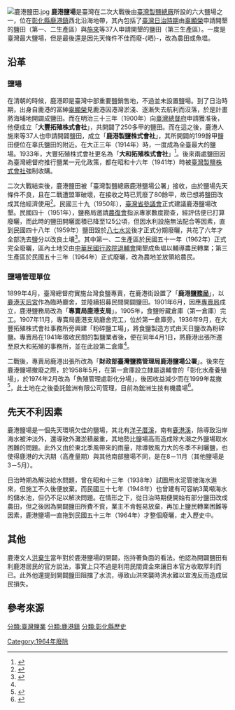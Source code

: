 [[File:鹿港鹽田.jpg|thumb]]
'''鹿港鹽場'''是臺灣在二次大戰後由[[臺灣製鹽總廠|臺灣製鹽總廠]]所設的六大鹽場之一，位在[[彰化縣|彰化縣]][[鹿港鎮|鹿港鎮]]西北沿海地帶，其內包括了[[臺灣日治時期|臺灣日治時期]]由[[辜顯榮|辜顯榮]]申請開墾的鹽田（第一、二生產區）與[[施來|施來]]等37人申請開墾的鹽田（第三生產區）{{r|鹽}}。一度是臺灣最大鹽場，但是最後還是因先天條件不佳而廢-{晒}-，改為農田或魚塭{{r|蔡}}。

== 沿革 ==

=== 鹽場 ===
在清朝的時候，鹿港即是臺灣中部重要鹽銷售地，不過並未設置鹽場。到了日治時期，出身自鹿港的富紳[[辜顯榮|辜顯榮]]見鹿港因港灣淤淺、逐漸失去航利而沒落，於是計畫將海埔地開闢成鹽田。而在明治三十三年（1900年）向[[臺灣總督府|臺灣總督府]]申請獲准後，他便成立「'''大豐拓殖株式會社'''」，共開闢了250多甲的鹽田。而在這之後，鹿港人施來等37人也申請開闢鹽田，成立「'''鹿港製鹽株式會社'''」，其所開闢的199餘甲鹽田便位在辜氏鹽田的附近。在大正三年（1914年）時，一度成為全臺最大的鹽場{{r|蔡}}。1933年，大豐拓殖株式會社更名為「'''大和拓殖株式會社'''」<ref name=":0">{{Cite web|title=昭和十六年三月末現在事業概況書 鹿港出張所|url=https://onlinearchives.th.gov.tw/index.php?act=Display/image/4639457hurULk#0eJ|author=臺灣總督府專賣局|date=1941|publisher=國史館臺灣文獻館}}</ref>。後來兩處鹽田因為臺灣總督府推行鹽業一元化政策，都在昭和十六年（1941年）時被[[臺灣製鹽株式會社|臺灣製鹽株式會社]]強制收購{{r|鹽}}。

二次大戰結束後，鹿港鹽田被「臺灣製鹽總廠鹿港鹽場公署」接收，由於鹽場先天條件不良，且在二戰遭盟軍破壞，在接收之時已荒廢了80餘甲，故已想將鹽田改成其他經濟使用<ref>{{Cite web|title=鹿港鹽田改墾計劃|url=https://onlinearchives.th.gov.tw/index.php?act=Display/image/463999iw-6K6R#c8F|author=財政部鹽務總局|date=1952|publisher=國史館臺灣文獻館}}</ref>。民國三十九（1950年），[[臺灣省參議會|臺灣省參議會]]正式建議鹿港鹽場改墾。民國四十（1951年），鹽務局邀請[[中國農村復興聯合委員會|農復會]]指派專家數度勘查，經評估便已打算廢曬，而此時的鹽田開曬面積已降至125公頃，但因水利設施無法配合等因素，直到民國四十八年（1959年）鹽田毀於[[八七水災|八七水災]]後才正式分期廢曬，共花了六年才全部洗去鹽分以改良土壤{{r|蔡}}<ref>{{Cite journal|title=鹿港鹽場考|author=葉大沛|journal=臺灣文獻|issue=2|year=1983|volume=34}}</ref>。其中第一、二生產區於民國五十一年（1962年）正式完全廢曬，區內土地交由[[中華民國國軍退除役官兵輔導委員會|中華民國行政院退輔會]]開墾成魚塭以輔導農民轉業；第三生產區於民國五十三年（1964年）正式廢曬，改為農地並放領給農民{{r|鹽}}。

=== 鹽場管理單位 ===
1899年4月，臺灣總督府實施台灣食鹽專賣，在鹿港街設置了「'''鹿港[[臺灣鹽務局|鹽務局]]'''」，以[[鹿港天后宮|鹿港天后宮]]作為臨時廳舍，並陸續招募民間開闢鹽田。1901年6月，因應[[專賣局|專賣局]]成立，鹿港鹽務局改為「'''專賣局鹿港支局'''」。1905年，食鹽貯藏倉庫（第一倉庫）完工。1907年11月，專賣局鹿港支局廳舍完工，位於第一倉庫旁。1936年9月，在大豐拓殖株式會社事務所旁興建「粉碎鹽工場」，將食鹽製造方式由天日鹽改為粉碎鹽。專賣局在1941年徵收民間的製鹽業者後，便在同年4月1日，將鹿港出張所遷至原大和拓殖的事務所，並在此設第二倉庫<ref name=":0" />。

二戰後，專賣局鹿港出張所改為「'''財政部臺灣鹽務管理局鹿港鹽場公署'''」。後來在鹿港鹽場撤廢之際，於1958年5月，在第一倉庫設立隸屬退輔會的「彰化水產養殖場」，於1974年2月改為「魚殖管理處彰化分場」，後因收益減少而在1999年裁撤<ref>{{Cite book|title=流光遁影再展風華|last=退輔會|year=2007|page=346|url=https://www.vac.gov.tw/dl-2012-f0b41ce1-d5eb-47cc-b06d-6136e54c6bb8.html}}</ref>，此土地在之後委託鋐洲有限公司管理，目前為鋐洲生技有機農場<ref>{{Cite web|title=流光遁影展風華|url=https://www.vac.gov.tw/dl-2020-2dc67635-244c-439c-82d5-2e1831a72a43.html|author=退輔會}}</ref>。

== 先天不利因素 ==
鹿港鹽場是一個先天環境欠佳的鹽場，其北有[[洋子厝溪|洋子厝溪]]，南有[[鹿港溪|鹿港溪]]，除導致沿岸海水被沖淡外，還導致外灘淤積嚴重，其地勢比鹽場高而造成除大潮之外鹽場取水困難的問題。此外又由於東北季風帶來的雨量，除導致風力大的冬季不利曬鹽，也使得鹿港的大汛期（高產量期）與其他南部鹽場不同，是在8－11月（其他鹽場是3－5月）{{r|蔡}}。

日治時期為解決給水問題，曾在昭和十三年（1938年）試圖用水泥管接海水進來，但施工不久後便放棄。而民國三十七年（1948年）也曾建有可容納3萬噸海水的儲水池，但仍不足以解決問題。在情形之下，從日治時期便開始有部分鹽田改成農田，但之後因為開闢鹽田所費不貲，業主不肯輕易放棄，再加上鹽民轉業困難等因素，鹿港鹽場一直拖到民國五十三年（1964年）才整個廢曬，走入歷史中{{r|蔡}}。

== 其他 ==
鹿港文人[[洪棄生|洪棄生]]當年對於鹿港鹽場的開闢，抱持著負面的看法{{r|洪}}。他認為開闢鹽田有利鹿港居民的官方說法，事實上只不過是利用民間資金來讓日本官方收取厚利而已{{r|洪}}。此外他還提到開闢鹽田阻擋了水流，導致山洪來襲時洪水難以宣洩反而造成居民損失{{r|洪}}。

== 參考來源 ==
{{reflist|2|refs=
<ref name="鹽">{{cite book|author=張復明、方俊育 |title=台灣的鹽業 |publisher=遠足文化 |location=台北縣新店市 |isbn=978-986-6731-20-4 |page=99頁|date=2008年11月}}</ref>
<ref name="蔡">{{cite book|author=蔡炅樵 |title=白金歲月台灣鹽 |publisher=行政院文化建設委員會  |isbn=986-00-2161-9 |page=50－53頁|date=2005年8月}}</ref>
<ref name="洪">[[洪棄生|洪棄生]]，〈鹿港乘桴記〉</ref>
}}

{{臺灣鹽業}}
{{臺灣總督府專賣局}}
[[分類:臺灣鹽業|分類:臺灣鹽業]]
[[分類:鹿港鎮|分類:鹿港鎮]]
[[分類:彰化縣歷史|分類:彰化縣歷史]]
[[Category:1964年廢除|Category:1964年廢除]]